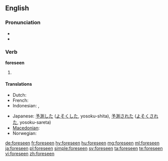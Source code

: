==English==

===Pronunciation===
* {{IPA|/foɹˈsiːn/|lang=en}}
* {{audio|en-us-foreseen.ogg|Audio (US)|lang=en}}

===Verb===
'''foreseen'''

# {{past participle of|foresee|lang=en}}

====Translations====
{{trans-top|past participle of foresee}}
* Dutch: {{t+|nl|voorzien}}
* French: {{t+|fr|prévu}}
* Indonesian: {{t+|id|kira|alt=memperkirakan}}, {{t+|id|kira|alt=diperkirakan}}
{{trans-mid}}
* Japanese: [[予測]]した ([[よそく]]した, yosoku-shita), [[予測]]された ([[よそく]]された, yosoku-sareta)
* [[Macedonian]]: {{t|mk|предвиден|m|tr=prédviden}}
* Norwegian: {{t|no|forutsett}}
{{trans-bottom}}

[[de:foreseen]]
[[fr:foreseen]]
[[hy:foreseen]]
[[hu:foreseen]]
[[mg:foreseen]]
[[ml:foreseen]]
[[ja:foreseen]]
[[pl:foreseen]]
[[simple:foreseen]]
[[sv:foreseen]]
[[ta:foreseen]]
[[te:foreseen]]
[[vi:foreseen]]
[[zh:foreseen]]